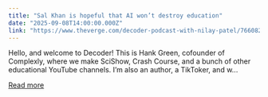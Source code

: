 ```yaml
---
title: "Sal Khan is hopeful that AI won’t destroy education"
date: "2025-09-08T14:00:00.000Z"
link: "https://www.theverge.com/decoder-podcast-with-nilay-patel/766082/khan-academy-ceo-sal-khan-ai-education-schoolhouse-hank-green-interview"
---
```


Hello, and welcome to Decoder! This is Hank Green, cofounder of Complexly, where we make SciShow, Crash Course, and a bunch of other educational YouTube channels. I’m also an author, a TikToker, and w...

[Read more](https://www.theverge.com/decoder-podcast-with-nilay-patel/766082/khan-academy-ceo-sal-khan-ai-education-schoolhouse-hank-green-interview)
